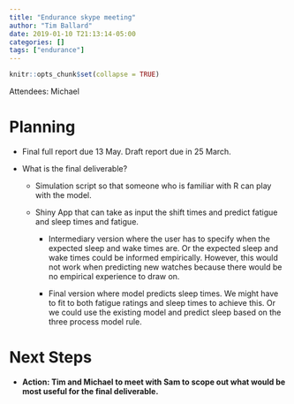 ```yaml
---
title: "Endurance skype meeting"
author: "Tim Ballard"
date: 2019-01-10 T21:13:14-05:00
categories: []
tags: ["endurance"]
---
```


```r
knitr::opts_chunk$set(collapse = TRUE)
```

Attendees: Michael

# Planning 

* Final full report due 13 May. Draft report due in 25 March.

* What is the final deliverable?

  + Simulation script so that someone who is familiar with R can play with the model.
  
  + Shiny App that can take as input the shift times and predict fatigue and sleep times and fatigue.
  
    - Intermediary version where the user has to specify when the expected sleep and         wake times are. Or the expected sleep and wake times could be informed       empirically. However, this would not work when predicting new watches because there would be no empirical experience to draw on.
    
    - Final version where model predicts sleep times. We might have to fit to both fatigue ratings and sleep times to achieve this. Or we could use the existing model and predict sleep based on the three process model rule.
    
# Next Steps

* **Action: Tim and Michael to meet with Sam to scope out what would be most useful for the final deliverable. **


